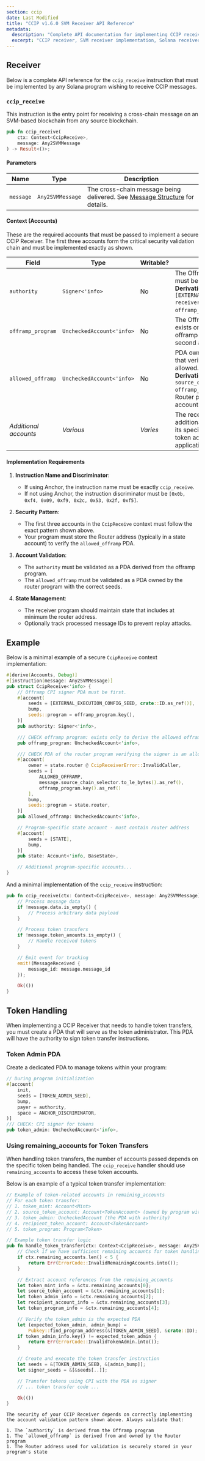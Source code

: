 ```yaml
---
section: ccip
date: Last Modified
title: "CCIP v1.6.0 SVM Receiver API Reference"
metadata:
  description: "Complete API documentation for implementing CCIP receivers on SVM-based blockchains like Solana. Detailed guide covering receiver trait implementation, message handling, cross-chain message processing, and receiver program development for blockchain interoperability."
  excerpt: "CCIP receiver, SVM receiver implementation, Solana receiver, cross-chain receiver, message handling, receiver trait, ccip receive, blockchain interoperability, message processing"
---
```



## Receiver

Below is a complete API reference for the `ccip_receive` instruction that must be implemented by any Solana program wishing to receive CCIP messages.

### `ccip_receive`

This instruction is the entry point for receiving a cross-chain message on an SVM-based blockchain from any source blockchain.

```rust
pub fn ccip_receive(
    ctx: Context<CcipReceive>,
    message: Any2SVMMessage
) -> Result<()>;
```

#### Parameters

| Name      | Type             | Description                                                                                                                           |
| --------- | ---------------- | ------------------------------------------------------------------------------------------------------------------------------------- |
| `message` | `Any2SVMMessage` | The cross-chain message being delivered. See [Message Structure](/ccip/api-reference/svm/v1.6.0/messages#any2svmmessage) for details. |

#### Context (Accounts)

These are the required accounts that must be passed to implement a secure CCIP Receiver. The first three accounts form the critical security validation chain and must be implemented exactly as shown.

| Field                          | Type                                   | Writable? | Description                                                                                                                                                                                                     |
| ------------------------------ | -------------------------------------- | --------- | --------------------------------------------------------------------------------------------------------------------------------------------------------------------------------------------------------------- |
| `authority`                    | <nobr>`Signer<'info>`</nobr>           | No        | The Offramp CPI signer PDA. This must be the first account.<br/>**Derivation**: `[EXTERNAL_EXECUTION_CONFIG_SEED, receiver_program_id]` under the `offramp_program`.                                            |
| <nobr>`offramp_program`</nobr> | <nobr>`UncheckedAccount<'info>`</nobr> | No        | The Offramp program ID. This exists only to derive the allowed offramp PDA and must be the second account.                                                                                                      |
| `allowed_offramp`              | <nobr>`UncheckedAccount<'info>`</nobr> | No        | PDA owned by the Router program that verifies this Offramp is allowed.<br/>**Derivation**: `[ALLOWED_OFFRAMP, source_chain_selector, offramp_program_key]` under the Router program. Must be the third account. |
| _Additional accounts_          | _Various_                              | _Varies_  | The receiver program can define additional accounts as needed for its specific logic (state accounts, token accounts, etc.). These are application-specific.                                                    |

#### Implementation Requirements

1. **Instruction Name and Discriminator**:
   - If using Anchor, the instruction name must be exactly `ccip_receive`.
   - If not using Anchor, the instruction discriminator must be `[0x0b, 0xf4, 0x09, 0xf9, 0x2c, 0x53, 0x2f, 0xf5]`.

1. **Security Pattern**:
   - The first three accounts in the `CcipReceive` context must follow the exact pattern shown above.
   - Your program must store the Router address (typically in a state account) to verify the `allowed_offramp` PDA.

1. **Account Validation**:
   - The `authority` must be validated as a PDA derived from the offramp program.
   - The `allowed_offramp` must be validated as a PDA owned by the router program with the correct seeds.

1. **State Management**:
   - The receiver program should maintain state that includes at minimum the router address.
   - Optionally track processed message IDs to prevent replay attacks.

## Example

Below is a minimal example of a secure `CcipReceive` context implementation:

```rust
#[derive(Accounts, Debug)]
#[instruction(message: Any2SVMMessage)]
pub struct CcipReceive<'info> {
    // Offramp CPI signer PDA must be first.
    #[account(
        seeds = [EXTERNAL_EXECUTION_CONFIG_SEED, crate::ID.as_ref()],
        bump,
        seeds::program = offramp_program.key(),
    )]
    pub authority: Signer<'info>,

    /// CHECK offramp program: exists only to derive the allowed offramp PDA
    pub offramp_program: UncheckedAccount<'info>,

    /// CHECK PDA of the router program verifying the signer is an allowed offramp.
    #[account(
        owner = state.router @ CcipReceiverError::InvalidCaller,
        seeds = [
            ALLOWED_OFFRAMP,
            message.source_chain_selector.to_le_bytes().as_ref(),
            offramp_program.key().as_ref()
        ],
        bump,
        seeds::program = state.router,
    )]
    pub allowed_offramp: UncheckedAccount<'info>,

    // Program-specific state account - must contain router address
    #[account(
        seeds = [STATE],
        bump,
    )]
    pub state: Account<'info, BaseState>,

    // Additional program-specific accounts...
}
```

And a minimal implementation of the `ccip_receive` instruction:

```rust
pub fn ccip_receive(ctx: Context<CcipReceive>, message: Any2SVMMessage) -> Result<()> {
    // Process message data
    if !message.data.is_empty() {
        // Process arbitrary data payload
    }

    // Process token transfers
    if !message.token_amounts.is_empty() {
        // Handle received tokens
    }

    // Emit event for tracking
    emit!(MessageReceived {
        message_id: message.message_id
    });

    Ok(())
}
```

## Token Handling

When implementing a CCIP Receiver that needs to handle token transfers, you must create a PDA that will serve as the token administrator. This PDA will have the authority to sign token transfer instructions.

### Token Admin PDA

Create a dedicated PDA to manage tokens within your program:

```rust
// During program initialization
#[account(
    init,
    seeds = [TOKEN_ADMIN_SEED],
    bump,
    payer = authority,
    space = ANCHOR_DISCRIMINATOR,
)]
/// CHECK: CPI signer for tokens
pub token_admin: UncheckedAccount<'info>,
```

### Using remaining_accounts for Token Transfers

When handling token transfers, the number of accounts passed depends on the specific token being handled. The `ccip_receive` handler should use `remaining_accounts` to access these token accounts.

Below is an example of a typical token transfer implementation:

```rust
// Example of token-related accounts in remaining_accounts
// For each token transfer:
// 1. token_mint: Account<Mint>
// 2. source_token_account: Account<TokenAccount> (owned by program with token_admin authority)
// 3. token_admin: UncheckedAccount (the PDA with authority)
// 4. recipient_token_account: Account<TokenAccount>
// 5. token_program: Program<Token>

// Example token transfer logic
pub fn handle_token_transfer(ctx: Context<CcipReceive>, message: Any2SVMMessage) -> Result<()> {
    // Check if we have sufficient remaining accounts for token handling
    if ctx.remaining_accounts.len() < 5 {
        return Err(ErrorCode::InvalidRemainingAccounts.into());
    }

    // Extract account references from the remaining_accounts
    let token_mint_info = &ctx.remaining_accounts[0];
    let source_token_account = &ctx.remaining_accounts[1];
    let token_admin_info = &ctx.remaining_accounts[2];
    let recipient_account_info = &ctx.remaining_accounts[3];
    let token_program_info = &ctx.remaining_accounts[4];

    // Verify the token_admin is the expected PDA
    let (expected_token_admin, admin_bump) =
        Pubkey::find_program_address(&[TOKEN_ADMIN_SEED], &crate::ID);
    if token_admin_info.key() != expected_token_admin {
        return Err(ErrorCode::InvalidTokenAdmin.into());
    }

    // Create and execute the token transfer instruction
    let seeds = &[TOKEN_ADMIN_SEED, &[admin_bump]];
    let signer_seeds = &[&seeds[..]];

    // Transfer tokens using CPI with the PDA as signer
    // ... token transfer code ...

    Ok(())
}
```

<Aside type="caution" title="Security Critical">

    The security of your CCIP Receiver depends on correctly implementing the account validation pattern shown above. Always validate that:

    1. The `authority` is derived from the Offramp program
    1. The `allowed_offramp` is derived from and owned by the Router program
    1. The Router address used for validation is securely stored in your program's state

</Aside>

<CcipCommon callout="educationalDisclaimer" />
